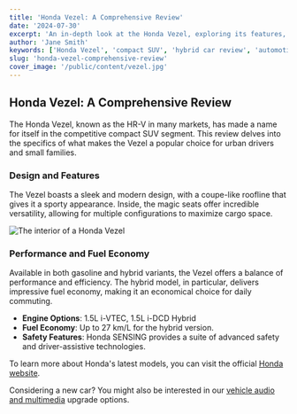 ```yaml
---
title: 'Honda Vezel: A Comprehensive Review'
date: '2024-07-30'
excerpt: 'An in-depth look at the Honda Vezel, exploring its features, performance, and why it stands out in the compact SUV market.'
author: 'Jane Smith'
keywords: ['Honda Vezel', 'compact SUV', 'hybrid car review', 'automotive', 'car review']
slug: 'honda-vezel-comprehensive-review'
cover_image: '/public/content/vezel.jpg'
---
```


## Honda Vezel: A Comprehensive Review

The Honda Vezel, known as the HR-V in many markets, has made a name for itself in the competitive compact SUV segment. This review delves into the specifics of what makes the Vezel a popular choice for urban drivers and small families.

### Design and Features

The Vezel boasts a sleek and modern design, with a coupe-like roofline that gives it a sporty appearance. Inside, the magic seats offer incredible versatility, allowing for multiple configurations to maximize cargo space.

![The interior of a Honda Vezel](/public/content/vezel-interior.jpg "The interior of a Honda Vezel")

### Performance and Fuel Economy

Available in both gasoline and hybrid variants, the Vezel offers a balance of performance and efficiency. The hybrid model, in particular, delivers impressive fuel economy, making it an economical choice for daily commuting.

*   **Engine Options**: 1.5L i-VTEC, 1.5L i-DCD Hybrid
*   **Fuel Economy**: Up to 27 km/L for the hybrid version.
*   **Safety Features**: Honda SENSING provides a suite of advanced safety and driver-assistive technologies.

To learn more about Honda's latest models, you can visit the official [Honda website](https://www.honda.com/).

Considering a new car? You might also be interested in our [vehicle audio and multimedia](/vehicle-audio-multimedia) upgrade options.
